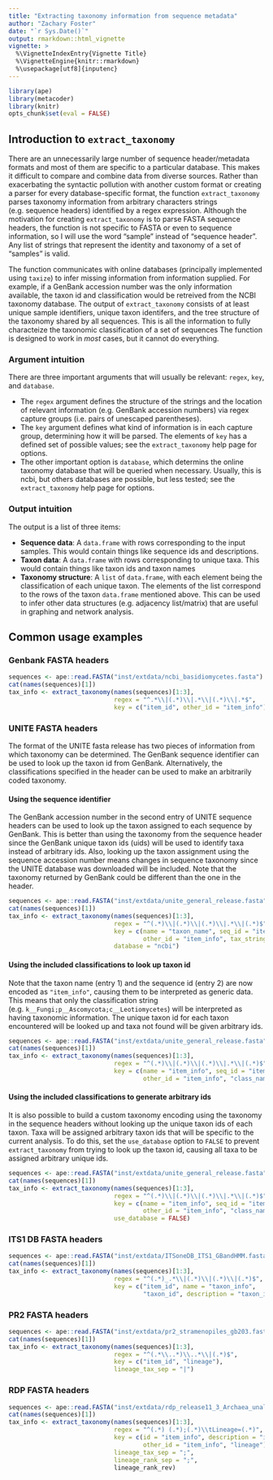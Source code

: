 ```yaml
---
title: "Extracting taxonomy information from sequence metadata"
author: "Zachary Foster"
date: "`r Sys.Date()`"
output: rmarkdown::html_vignette
vignette: >
  %\VignetteIndexEntry{Vignette Title}
  %\VignetteEngine{knitr::rmarkdown}
  %\usepackage[utf8]{inputenc}
---
```



```r
library(ape)
library(metacoder)
library(knitr)
opts_chunk$set(eval = FALSE)
```


## Introduction to `extract_taxonomy`

There are an unnecessarily large number of sequence header/metadata formats and most of them are specific to a particular database.
This makes it difficult to compare and combine data from diverse sources. 
Rather than exacerbating the syntactic pollution with another custom format or creating a parser for every database-specific format, the function `extract_taxonomy` parses taxonomy information from arbitrary characters strings (e.g. sequence headers) identified by a regex expression.
Although the motivation for creating `extract_taxonomy` is to parse FASTA sequence headers, the function is not specific to FASTA or even to sequence information, so I will use the word "sample" instead of "sequence header".
Any list of strings that represent the identity and taxonomy of a set of "samples" is valid.

The function communicates with online databases (principally implemented using `taxize`) to infer missing information from information supplied.
For example, if a GenBank accession number was the only information available, the taxon id and classification would be retreived from the NCBI taxonomy database.
The output of `extract_taxonomy` consists of at least unique sample identifiers, unique taxon identifers, and the tree structure of the taxonomy shared by all sequences.
This is all the information to fully characteize the taxonomic classification of a set of sequences
The function is designed to work in *most* cases, but it cannot do everything. 


### Argument intuition

There are three important arguments that will usually be relevant: `regex`, `key`, and `database`.

* The `regex` argument defines the structure of the strings and the location of relevant information (e.g. GenBank accession numbers) via regex capture groups (i.e. pairs of unescaped parentheses).
* The `key` argument defines what kind of information is in each capture group, determining how it will be parsed.
The elements of `key` has a defined set of possible values; see the `extract_taxonomy` help page for options. 
* The other important option is `database`, which determins the online taxonomy database that will be queried when necessary.
Usually, this is ncbi, but others databases are possible, but less tested; see the `extract_taxonomy` help page for options.

### Output intuition

The output is a list of three items:

* __Sequence data__: A `data.frame` with rows corresponding to the input samples. This would contain things like sequence ids and descriptions. 
* __Taxon data__: A `data.frame` with rows corresponding to unique taxa. This would contain things like taxon ids and taxon names
* __Taxonomy structure__: A `list` of `data.frame`, with each element being the classification of each unique taxon. The elements of the list correspond to the rows of the taxon `data.frame` mentioned above. This can be used to infer other data structures (e.g. adjacency list/matrix) that are useful in graphing and network analysis. 


## Common usage examples

### Genbank FASTA headers

```r
sequences <- ape::read.FASTA("inst/extdata/ncbi_basidiomycetes.fasta")
cat(names(sequences)[1])
tax_info <- extract_taxonomy(names(sequences)[1:3],
                             regex = "^.*\\|(.*)\\|.*\\|(.*)\\|.*$",
                             key = c("item_id", other_id = "item_info"))
```


### UNITE FASTA headers

The format of the UNITE fasta release has two pieces of information from which taxonomy can be determined.
The GenBank sequence identifier can be used to look up the taxon id from GenBank.
Alternatively, the classifications specified in the header can be used to make an arbitrarily coded taxonomy.

#### Using the sequence identifier

The GenBank accession number in the second entry of UNITE sequence headers can be used to look up the taxon assigned to each sequence by GenBank. 
This is better than using the taxonomy from the sequence header since the GenBank unique taxon ids (uids) will be used to identify taxa instead of arbitrary ids. 
Also, looking up the taxon assignment using the sequence accession number means changes in sequence taxonomy since the UNITE database was downloaded will be included. 
Note that the taxonomy returned by GenBank could be different than the one in the header.

```r
sequences <- ape::read.FASTA("inst/extdata/unite_general_release.fasta")
cat(names(sequences)[1])
tax_info <- extract_taxonomy(names(sequences)[1:3],
                             regex = "^(.*)\\|(.*)\\|(.*)\\|.*\\|(.*)$",
                             key = c(name = "taxon_name", seq_id = "item_id",
                                     other_id = "item_info", tax_string = "taxon_info"),
                             database = "ncbi")
```

#### Using the included classifications to look up taxon id

Note that the taxon name (entry 1) and the sequence id (entry 2) are now encoded as `"item_info"`, causing them to be interpreted as generic data. 
This means that only the classification string (e.g. `k__Fungi;p__Ascomycota;c__Leotiomycetes`) will be interpreted as having taxonomic information. 
The unique taxon id for each taxon encountered will be looked up and taxa not found will be given arbitrary ids.


```r
sequences <- ape::read.FASTA("inst/extdata/unite_general_release.fasta")
cat(names(sequences)[1])
tax_info <- extract_taxonomy(names(sequences)[1:3],
                             regex = "^(.*)\\|(.*)\\|(.*)\\|.*\\|(.*)$",
                             key = c(name = "item_info", seq_id = "item_info",
                                     other_id = "item_info", "class_name"))
```

#### Using the included classifications to generate arbitrary ids

It is also possible to build a custom taxonomy encoding using the taxonomy in the sequence headers without looking up the unique taxon ids of each taxon.
Taxa will be assigned arbitrary taxon ids that will be specific to the current analysis.
To do this, set the `use_database` option to `FALSE` to prevent `extract_taxonomy` from trying to look up the taxon id, causing all taxa to be assigned arbitrary unique ids.

```r
sequences <- ape::read.FASTA("inst/extdata/unite_general_release.fasta")
cat(names(sequences)[1])
tax_info <- extract_taxonomy(names(sequences)[1:3],
                             regex = "^(.*)\\|(.*)\\|(.*)\\|.*\\|(.*)$",
                             key = c(name = "item_info", seq_id = "item_info",
                                     other_id = "item_info", "class_name"),
                             use_database = FALSE)
```


### ITS1 DB FASTA headers

```r
sequences <- ape::read.FASTA("inst/extdata/ITSoneDB_ITS1_GBandHMM.fasta")
cat(names(sequences)[1])
tax_info <- extract_taxonomy(names(sequences)[1:3],
                             regex = "^(.*)_.*\\|(.*)\\|(.*)\\|(.*)$",
                             key = c("item_id", name = "taxon_info",
                                     "taxon_id", description = "taxon_info"))
```


### PR2 FASTA headers

```r
sequences <- ape::read.FASTA("inst/extdata/pr2_stramenopiles_gb203.fasta")
cat(names(sequences)[1])
tax_info <- extract_taxonomy(names(sequences)[1:3],
                             regex = "^(.*\\..*)\\..*\\|(.*)$",
                             key = c("item_id", "lineage"),
                             lineage_tax_sep = "|")
```


### RDP FASTA headers

```r
sequences <- ape::read.FASTA("inst/extdata/rdp_release11_3_Archaea_unaligned.fa")
cat(names(sequences)[1])
tax_info <- extract_taxonomy(names(sequences)[1:3],
                             regex = "^(.*) (.*);(.*)\\tLineage=(.*)",
                             key = c(id = "item_info", description = "item_info",
                                     other_id = "item_info", "lineage"),
                             lineage_tax_sep = ";",
                             lineage_rank_sep = ";", 
                             lineage_rank_rev)
```